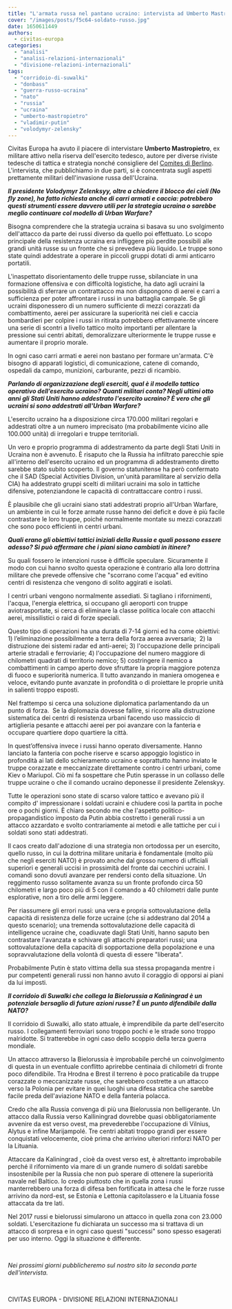 ```yaml
---
title: "L'armata russa nel pantano ucraino: intervista ad Umberto Mastropietro (parte I)"
cover: "/images/posts/f5c64-soldato-russo.jpg"
date: 1650611449
authors:
  - civitas-europa
categories: 
  - "analisi"
  - "analisi-relazioni-internazionali"
  - "divisione-relazioni-internazionali"
tags: 
  - "corridoio-di-suwalki"
  - "donbass"
  - "guerra-russo-ucraina"
  - "nato"
  - "russia"
  - "ucraina"
  - "umberto-mastropietro"
  - "vladimir-putin"
  - "volodymyr-zelensky"
---
```


Civitas Europa ha avuto il piacere di intervistare **Umberto Mastropietro**, ex militare attivo nella riserva dell'esercito tedesco, autore per diverse riviste tedesche di tattica e strategia nonché consigliere del [Comites di Berlino](http://www.comites-berlin.de/). L'intervista, che pubblichiamo in due parti, si è concentrata sugli aspetti prettamente militari dell'invasione russa dell'Ucraina.

_**Il presidente Volodymyr Zelenksyy, oltre a chiedere il blocco dei cieli (No fly zone), ha fatto richiesta anche di carri armati e caccia: potrebbero questi strumenti essere davvero utili per la strategia ucraina o sarebbe meglio continuare col modello di Urban Warfare?**_

Bisogna comprendere che la strategia ucraina si basava su uno svolgimento dell'attacco da parte dei russi diverso da quello poi effettuato. Lo scopo principale della resistenza ucraina era infliggere più perdite possibili alle grandi unità russe su un fronte che si prevedeva più liquido. Le truppe sono state quindi addestrate a operare in piccoli gruppi dotati di armi anticarro portatili.

L'inaspettato disorientamento delle truppe russe, sbilanciate in una formazione offensiva e con difficoltà logistiche, ha dato agli ucraini la possibilità di sferrare un contrattacco ma non dispongono di aerei e carri a sufficienza per poter affrontare i russi in una battaglia campale. Se gli ucraini disponessero di un numero sufficiente di mezzi corazzati da combattimento, aerei per assicurare la superiorità nei cieli e caccia bombardieri per colpire i russi in ritirata potrebbero effettivamente vincere una serie di scontri a livello tattico molto importanti per allentare la pressione sui centri abitati, demoralizzare ulteriormente le truppe russe e aumentare il proprio morale.

In ogni caso carri armati e aerei non bastano per formare un'armata. C'è bisogno di apparati logistici, di comunicazione, catene di comando, ospedali da campo, munizioni, carburante, pezzi di ricambio.

**_Parlando di organizzazione degli eserciti, qual è il modello tattico operativo dell’esercito ucraino? Quanti militari conta? Negli ultimi otto anni gli Stati Uniti hanno addestrato l'esercito ucraino? È vero che gli ucraini si sono addestrati all'Urban Warfare?_**

L'esercito ucraino ha a disposizione circa 170.000 militari regolari e addestrati oltre a un numero imprecisato (ma probabilmente vicino alle 100.000 unità) di irregolari e truppe territoriali.

Un vero e proprio programma di addestramento da parte degli Stati Uniti in Ucraina non è avvenuto. È risaputo che la Russia ha infiltrato parecchie spie all'interno dell'esercito ucraino ed un programma di addestramento diretto sarebbe stato subito scoperto. Il governo statunitense ha però confermato che il SAD (Special Activities Division, un'unità paramilitare al servizio della CIA) ha addestrato gruppi scelti di militari ucraini ma solo in tattiche difensive, potenziandone le capacità di contrattaccare contro i russi.

È plausibile che gli ucraini siano stati addestrati proprio all'Urban Warfare, un ambiente in cui le forze armate russe hanno dei deficit e dove è più facile contrastare le loro truppe, poiché normalmente montate su mezzi corazzati che sono poco efficienti in centri urbani.

**_Quali erano gli obiettivi tattici iniziali della Russia e quali possono essere adesso? Si può affermare che i piani siano cambiati in itinere?_** 

Su quali fossero le intenzioni russe è difficile speculare. Sicuramente il modo con cui hanno svolto questa operazione è contrario alla loro dottrina militare che prevede offensive che "scorrano come l'acqua" ed evitino centri di resistenza che vengono di solito aggirati e isolati.

I centri urbani vengono normalmente assediati. Si tagliano i rifornimenti, l'acqua, l'energia elettrica, si occupano gli aeroporti con truppe aviotrasportate, si cerca di eliminare la classe politica locale con attacchi aerei, missilistici o raid di forze speciali.

Questo tipo di operazioni ha una durata di 7-14 giorni ed ha come obiettivi: 1) l’eliminazione possibilmente a terra della forza aerea avversaria;  2) la distruzione dei sistemi radar ed anti-aerei; 3) l'occupazione delle principali arterie stradali e ferroviarie; 4) l'occupazione del numero maggiore di chilometri quadrati di territorio nemico; 5) costringere il nemico a combattimenti in campo aperto dove sfruttare la propria maggiore potenza di fuoco e superiorità numerica. Il tutto avanzando in maniera omogenea e veloce, evitando punte avanzate in profondità o di proiettare le proprie unità in salienti troppo esposti.

Nel frattempo si cerca una soluzione diplomatica parlamentando da un punto di forza.  Se la diplomazia dovesse fallire, si ricorre alla distruzione sistematica dei centri di resistenza urbani facendo uso massiccio di artiglieria pesante e attacchi aerei per poi avanzare con la fanteria e occupare quartiere dopo quartiere la città.

In quest’offensiva invece i russi hanno operato diversamente. Hanno lanciato la fanteria con poche riserve e scarso appoggio logistico in profondità ai lati dello schieramento ucraino e soprattutto hanno inviato le truppe corazzate e meccanizzate direttamente contro i centri urbani, come Kiev o Mariupol. Ciò mi fa sospettare che Putin sperasse in un collasso delle truppe ucraine o che il comando ucraino deponesse il presidente Zelenskyy.

Tutte le operazioni sono state di scarso valore tattico e avevano più il compito d' impressionare i soldati ucraini e chiudere così la partita in poche ore o pochi giorni. È chiaro secondo me che l'aspetto politico-propagandistico imposto da Putin abbia costretto i generali russi a un attacco azzardato e svolto contrariamente ai metodi e alle tattiche per cui i soldati sono stati addestrati.

Il caos creato dall'adozione di una strategia non ortodossa per un esercito, quello russo, in cui la dottrina militare unitaria è fondamentale (molto più che negli eserciti NATO) è provato anche dal grosso numero di ufficiali superiori e generali uccisi in prossimità del fronte dai cecchini ucraini. I comandi sono dovuti avanzare per rendersi conto della situazione. Un reggimento russo solitamente avanza su un fronte profondo circa 50 chilometri e largo poco più di 5 con il comando a 40 chilometri dalle punte esplorative, non a tiro delle armi leggere.

Per riassumere gli errori russi: una vera e propria sottovalutazione della capacità di resistenza delle forze ucraine (che si addestrano dal 2014 a questo scenario); una tremenda sottovalutazione delle capacità di intelligence ucraine che, coadiuvate dagli Stati Uniti, hanno saputo ben contrastare l'avanzata e schivare gli attacchi preparatori russi; una sottovalutazione della capacità di sopportazione della popolazione e una sopravvalutazione della volontà di questa di essere "liberata".

Probabilmente Putin è stato vittima della sua stessa propaganda mentre i pur competenti generali russi non hanno avuto il coraggio di opporsi ai piani da lui imposti.

**_Il corridoio di Suwalki che collega la Bielorussia a Kaliningrad è un potenziale bersaglio di future azioni russe? È un punto difendibile dalla NATO?_**

Il corridoio di Suwalki, allo stato attuale, è imprendibile da parte dell'esercito russo. I collegamenti ferroviari sono troppo pochi e le strade sono troppo malridotte. Si tratterebbe in ogni caso dello scoppio della terza guerra mondiale.

Un attacco attraverso la Bielorussia è improbabile perché un coinvolgimento di questa in un eventuale conflitto aprirebbe centinaia di chilometri di fronte poco difendibile. Tra Hrodna e Brest il terreno è poco praticabile da truppe corazzate o meccanizzate russe, che sarebbero costrette a un attacco verso la Polonia per evitare in quei luoghi una difesa statica che sarebbe facile preda dell'aviazione NATO e della fanteria polacca.

Credo che alla Russia convenga di più una Bielorussia non belligerante. Un attacco dalla Russia verso Kalliningrad dovrebbe quasi obbligatoriamente avvenire da est verso ovest, ma prevederebbe l'occupazione di Vilnius, Alytus e infine Marijampolé. Tre centri abitati troppo grandi per essere conquistati velocemente, cioè prima che arrivino ulteriori rinforzi NATO per la Lituania.

Attaccare da Kaliningrad , cioè da ovest verso est, è altrettanto improbabile perché il rifornimento via mare di un grande numero di soldati sarebbe insostenibile per la Russia che non può sperare di ottenere la superiorità navale nel Baltico. Io credo piuttosto che in quella zona i russi manterrebbero una forza di difesa ben fortificata in attesa che le forze russe arrivino da nord-est, se Estonia e Lettonia capitolassero e la Lituania fosse attaccata da tre lati.

Nel 2017 russi e bielorussi simularono un attacco in quella zona con 23.000 soldati. L'esercitazione fu dichiarata un successo ma si trattava di un attacco di sorpresa e in ogni caso questi "successi" sono spesso esagerati per uso interno. Oggi la situazione è differente.

 

_Nei prossimi giorni pubblicheremo sul nostro sito la seconda parte dell'intervista._

 

CIVITAS EUROPA - DIVISIONE RELAZIONI INTERNAZIONALI
